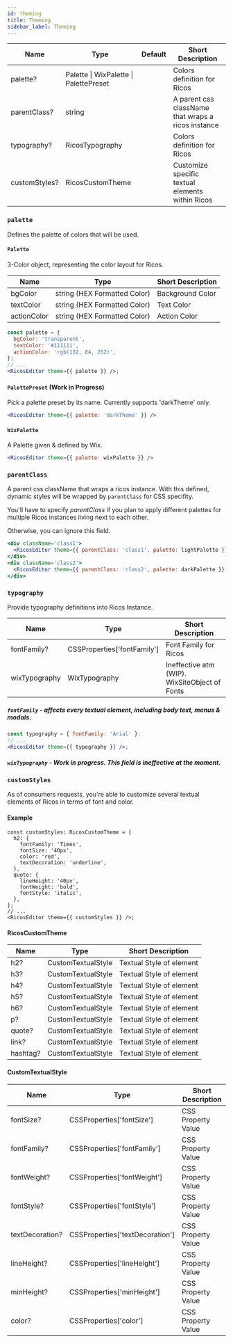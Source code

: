 ```yaml
---
id: theming
title: Theming
sidebar_label: Theming
---
```


| Name          | Type                                   | Default | Short Description                                  |
| ------------- | -------------------------------------- | ------- | -------------------------------------------------- |
| palette?      | Palette \| WixPalette \| PalettePreset |         | Colors definition for Ricos                        |
| parentClass?  | string                                 |         | A parent css className that wraps a ricos instance |
| typography?   | RicosTypography                        |         | Colors definition for Ricos                        |
| customStyles? | RicosCustomTheme                       |         | Customize specific textual elements within Ricos   |

### `palette`

Defines the palette of colors that will be used.

#### `Palette`

3-Color object, representing the color layout for Ricos.

| Name        | Type                         | Short Description |
| ----------- | ---------------------------- | ----------------- |
| bgColor     | string (HEX Formatted Color) | Background Color  |
| textColor   | string (HEX Formatted Color) | Text Color        |
| actionColor | string (HEX Formatted Color) | Action Color      |

```jsx
const palette = {
  bgColor: 'transparent',
  textColor: '#111111',
  actionColor: 'rgb(132, 84, 252)',
};
// ...
<RicosEditor theme={{ palette }} />;
```

#### `PalettePreset` (Work in Progress)

Pick a palette preset by its name. Currently supports 'darkTheme' only.

```jsx
<RicosEditor theme={{ palette: 'darkTheme' }} />
```

#### `WixPalette`

A Palette given & defined by Wix.

```jsx
<RicosEditor theme={{ palette: wixPalette }} />
```

### `parentClass`

A parent css className that wraps a ricos instance.
With this defined, dynamic styles will be wrapped by `parentClass` for CSS specifity.

You'll have to specify _parentClass_ if you plan to apply different palettes for multiple Ricos instances living next to each other.

Otherwise, you can ignore this field.

```jsx
<div className='class1'>
  <RicosEditor theme={{ parentClass: 'class1', palette: lightPalette }} />
</div>
<div className='class2'>
  <RicosEditor theme={{ parentClass: 'class2', palette: darkPalette }} />
</div>
```

### `typography`

Provide typography definitions into Ricos Instance.

| Name          | Type                        | Short Description                             |
| ------------- | --------------------------- | --------------------------------------------- |
| fontFamily?   | CSSProperties['fontFamily'] | Font Family for Ricos                         |
| wixTypography | WixTypography               | Ineffective atm (WIP). WixSiteObject of Fonts |

##### `fontFamily` - affects every textual element, including body text, menus & modals.

```jsx
const typography = { fontFamily: 'Arial' };
// ...
<RicosEditor theme={{ typography }} />;
```

##### `wixTypography` - Work in progress. This field is ineffective at the moment.

### `customStyles`

As of consumers requests, you're able to customize several textual elements of Ricos in terms of font and color.

#### Example

```tsx
const customStyles: RicosCustomTheme = {
  h2: {
    fontFamily: 'Times',
    fontSize: '40px',
    color: 'red',
    textDecoration: 'underline',
  },
  quote: {
    lineHeight: '40px',
    fontWeight: 'bold',
    fontStyle: 'italic',
  },
};
// ...
<RicosEditor theme={{ customStyles }} />;
```

#### RicosCustomTheme

| Name     | Type               | Short Description        |
| -------- | ------------------ | ------------------------ |
| h2?      | CustomTextualStyle | Textual Style of element |
| h3?      | CustomTextualStyle | Textual Style of element |
| h4?      | CustomTextualStyle | Textual Style of element |
| h5?      | CustomTextualStyle | Textual Style of element |
| h6?      | CustomTextualStyle | Textual Style of element |
| p?       | CustomTextualStyle | Textual Style of element |
| quote?   | CustomTextualStyle | Textual Style of element |
| link?    | CustomTextualStyle | Textual Style of element |
| hashtag? | CustomTextualStyle | Textual Style of element |

#### CustomTextualStyle

| Name            | Type                            | Short Description  |
| --------------- | ------------------------------- | ------------------ |
| fontSize?       | CSSProperties['fontSize']       | CSS Property Value |
| fontFamily?     | CSSProperties['fontFamily']     | CSS Property Value |
| fontWeight?     | CSSProperties['fontWeight']     | CSS Property Value |
| fontStyle?      | CSSProperties['fontStyle']      | CSS Property Value |
| textDecoration? | CSSProperties['textDecoration'] | CSS Property Value |
| lineHeight?     | CSSProperties['lineHeight']     | CSS Property Value |
| minHeight?      | CSSProperties['minHeight']      | CSS Property Value |
| color?          | CSSProperties['color']          | CSS Property Value |
